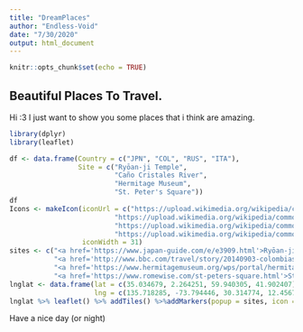 ```yaml
---
title: "DreamPlaces"
author: "Endless-Void"
date: "7/30/2020"
output: html_document
---
```


```r
knitr::opts_chunk$set(echo = TRUE)
```

## Beautiful Places To Travel.

Hi :3 I just want to show you some places that i think are amazing. 

```r
library(dplyr)
library(leaflet)
```

```r
df <- data.frame(Country = c("JPN", "COL", "RUS", "ITA"),
                 Site = c("Ryōan-ji Temple", 
                          "Caño Cristales River", 
                          "Hermitage Museum", 
                          "St. Peter's Square"))
df
Icons <- makeIcon(iconUrl = c("https://upload.wikimedia.org/wikipedia/commons/6/62/Flag_of_Japan_%28with_border%29.png",
                          "https://upload.wikimedia.org/wikipedia/commons/f/f8/Flag_of_Colombia.png",
                          "https://upload.wikimedia.org/wikipedia/commons/d/d4/Flag_of_Russia.png",
                          "https://upload.wikimedia.org/wikipedia/commons/e/e4/Flag_of_Italy_%281946–2003%29.png"),
                  iconWidth = 31)
sites <- c("<a href='https://www.japan-guide.com/e/e3909.html'>Ryōan-ji Temple</a>",
           "<a href='http://www.bbc.com/travel/story/20140903-colombias-liquid-rainbow'>Caño Cristales River</a>",
           "<a href='https://www.hermitagemuseum.org/wps/portal/hermitage/?lng=en'>Hermitage Museum</a>",
           "<a href='https://www.romewise.com/st-peters-square.html'>St. Peter's Square</a>")
lnglat <- data.frame(lat = c(35.034679, 2.264251, 59.940305, 41.902407),
                     lng = c(135.718285, -73.794446, 30.314774, 12.456712))
lnglat %>% leaflet() %>% addTiles() %>%addMarkers(popup = sites, icon = Icons)
```

Have a nice day (or night)

